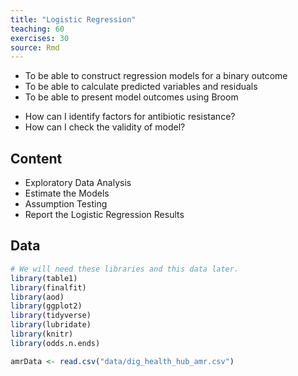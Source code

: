 ```yaml
---
title: "Logistic Regression"
teaching: 60
exercises: 30
source: Rmd
---
```


::::::::::::::::::::::::::::::::::::::: objectives

- To be able to construct regression models for a binary outcome
- To be able to calculate predicted variables and residuals 
- To be able to present model outcomes using Broom

::::::::::::::::::::::::::::::::::::::::::::::::::

:::::::::::::::::::::::::::::::::::::::: questions

- How can I identify factors for antibiotic resistance?
- How can I check the validity of model?

::::::::::::::::::::::::::::::::::::::::::::::::::

## Content

-   Exploratory Data Analysis
-   Estimate the Models
-   Assumption Testing
-   Report the Logistic Regression Results

## Data

```r

# We will need these libraries and this data later.
library(table1)
library(finalfit)
library(aod)
library(ggplot2)
library(tidyverse)
library(lubridate)
library(knitr)
library(odds.n.ends)

amrData <- read.csv("data/dig_health_hub_amr.csv")

```
